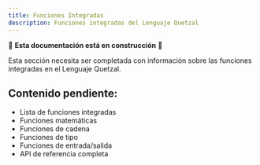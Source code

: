 ```yaml
---
title: Funciones Integradas
description: Funciones integradas del Lenguaje Quetzal
---
```


🚧 **Esta documentación está en construcción** 🚧

Esta sección necesita ser completada con información sobre las funciones integradas en el Lenguaje Quetzal.

## Contenido pendiente:
- Lista de funciones integradas
- Funciones matemáticas
- Funciones de cadena
- Funciones de tipo
- Funciones de entrada/salida
- API de referencia completa
